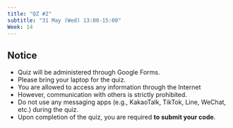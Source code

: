 ```yaml
---
title: "QZ #2"
subtitle: "31 May (Wed) 13:00-15:00"
Week: 14
---
```


## Notice

-   Quiz will be administered through Google Forms.
-   Please bring your laptop for the quiz.
-   You are allowed to access any information through the Internet
-   However, communication with others is strictly prohibited. 
-   Do not use any messaging apps (e.g., KakaoTalk, TikTok, Line, WeChat, etc.) during the quiz.
-   Upon completion of the quiz, you are required **to submit your code**.